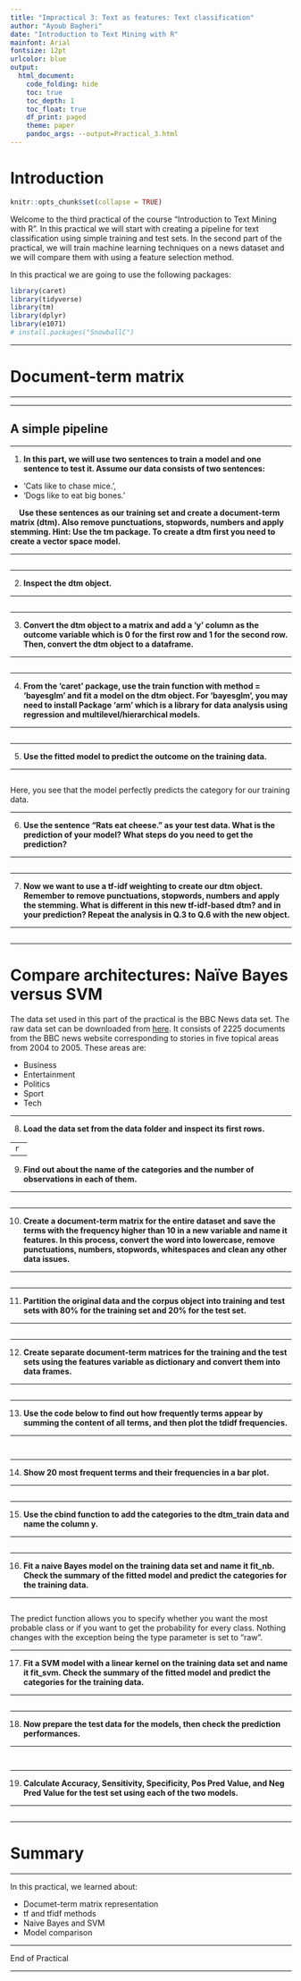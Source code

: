 ```yaml
---
title: "Impractical 3: Text as features: Text classification"
author: "Ayoub Bagheri"
date: "Introduction to Text Mining with R"
mainfont: Arial
fontsize: 12pt
urlcolor: blue
output: 
  html_document:
    code_folding: hide
    toc: true
    toc_depth: 1
    toc_float: true
    df_print: paged
    theme: paper
    pandoc_args: --output=Practical_3.html
---
```


# Introduction

```r
knitr::opts_chunk$set(collapse = TRUE)
```

Welcome to the third practical of the course "Introduction to Text Mining with R". In this practical we will start with creating a pipeline for text classification using simple training and test sets. In the second part of the practical, we will train machine learning techniques on a news dataset and we will compare them with using a feature selection method.

In this practical we are going to use the following packages:

```r
library(caret)
library(tidyverse)
library(tm)
library(dplyr)
library(e1071)
# install.packages("SnowballC")

```

---

# Document-term matrix

---

---

## A simple pipeline

--- 

1. **In this part, we will use two sentences to train a model and one sentence to test it. Assume our data consists of two sentences:**
- 'Cats like to chase mice.', 
- 'Dogs like to eat big bones.'

|     **Use these sentences as our training set and create a document-term matrix (dtm). Also remove punctuations, stopwords, numbers and apply stemming. Hint: Use the tm package. To create a dtm first you need to create a vector space model.**

---

```r


```

---

2. **Inspect the dtm object.**

---


```r


```

---

3. **Convert the dtm object to a matrix and add a 'y' column as the outcome variable which is 0 for the first row and 1 for the second row. Then, convert the dtm object to a dataframe.**

---

```r


```


---

4. **From the 'caret' package, use the train function with method = 'bayesglm' and fit a model on the dtm object. For 'bayesglm', you may need to install Package ‘arm’ which is a library for data analysis using regression and multilevel/hierarchical models.**

---

```r


```

---

5. **Use the fitted model to predict the outcome on the training data.**

---

```r


```

Here, you see that the model perfectly predicts the category for our training data.

---

6. **Use the sentence "Rats eat cheese." as your test data. What is the prediction of your model? What steps do you need to get the prediction?**

---

```r


```

---

7. **Now we want to use a tf-idf weighting to create our dtm object. Remember to remove punctuations, stopwords, numbers and apply the stemming. What is different in this new tf-idf-based dtm? and in your prediction? Repeat the analysis in Q.3 to Q.6 with the new object.**

---

```r


```

---

# Compare architectures: Naïve Bayes versus SVM

The data set used in this part of the practical is the BBC News data set. The raw data set can be downloaded from [here](http://mlg.ucd.ie/datasets/bbc.html).
It consists of 2225 documents from the BBC news website corresponding to stories in five topical areas from 2004 to 2005. These areas are:

- Business
- Entertainment
- Politics
- Sport
- Tech

---

8. **Load the data set from the data folder and inspect its first rows.**

---
```r

```

---

9. **Find out about the name of the categories and the number of observations in each of them.**

---

```r

```


---

10. **Create a document-term matrix for the entire dataset and save the terms with the frequency higher than 10 in a new variable and name it features. In this process, convert the word into lowercase, remove punctuations, numbers, stopwords, whitespaces and clean any other data issues.**

---

```r


```

---

11. **Partition the original data and the corpus object into training and test sets with 80% for the training set and 20% for the test set.**

---

```r


```
---


12. **Create separate document-term matrices for the training and the test sets using the features variable as dictionary and convert them into data frames.**

---

```r


```

---

13. **Use the code below to find out how frequently terms appear by summing the content of all terms, and then plot the tdidf frequencies.**

---

```r


```

```r

```

---

14. **Show 20 most frequent terms and their frequencies in a bar plot.**

---

```r


```

---

15. **Use the cbind function to add the categories to the dtm_train data and name the column y.**

---

```r


```

---

16. **Fit a naive Bayes model on the training data set and name it fit_nb. Check the summary of the fitted model and predict the categories for the training data.**

---


```r


```

The predict function allows you to specify whether you want the most probable class or if you want to get the probability for every class. Nothing changes with the exception being the type parameter is set to “raw”.

---

17. **Fit a SVM model with a linear kernel on the training data set and name it fit_svm. Check the summary of the fitted model and predict the categories for the training data.**

---

```r


```



---

18. **Now prepare the test data for the models, then check the prediction performances.**

---

```r


```


```r


```

---

19. **Calculate Accuracy, Sensitivity, Specificity, Pos Pred Value, and Neg Pred Value for the test set using each of the two models.**

---

```r

```

---

# Summary

---

In this practical, we learned about:

- Documet-term matrix representation
- tf and tfidf methods
- Naive Bayes and SVM
- Model comparison

---

End of Practical

---
